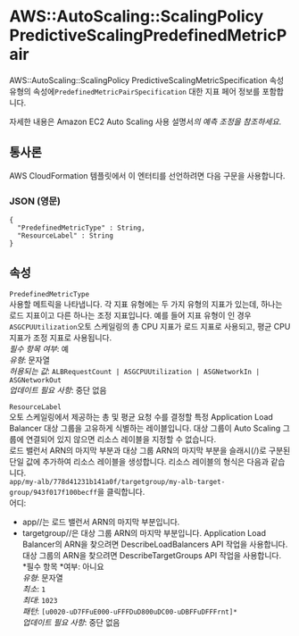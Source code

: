 # AWS::AutoScaling::ScalingPolicy PredictiveScalingPredefinedMetricPair

AWS::AutoScaling::ScalingPolicy PredictiveScalingMetricSpecification 속성 유형의 속성에`PredefinedMetricPairSpecification` 대한 지표 페어 정보를 포함합니다.

자세한 내용은 Amazon EC2 Auto Scaling 사용 설명서*의 예측 조정을 참조하세요*.

## 통사론

AWS CloudFormation 템플릿에서 이 엔터티를 선언하려면 다음 구문을 사용합니다.

### JSON (영문)

```
{
  "PredefinedMetricType" : String,
  "ResourceLabel" : String
}
```

## 속성

`PredefinedMetricType`  
사용할 메트릭을 나타냅니다. 각 지표 유형에는 두 가지 유형의 지표가 있는데, 하나는 로드 지표이고 다른 하나는 조정 지표입니다. 예를 들어 지표 유형이 인 경우 `ASGCPUUtilization`오토 스케일링의 총 CPU 지표가 로드 지표로 사용되고, 평균 CPU 지표가 조정 지표로 사용됩니다.  
_필수 항목 여부_: 예  
_유형_: 문자열  
_허용되는 값_: `ALBRequestCount | ASGCPUUtilization | ASGNetworkIn | ASGNetworkOut`  
_업데이트 필요 사항_: 중단 없음

`ResourceLabel`  
오토 스케일링에서 제공하는 총 및 평균 요청 수를 결정할 특정 Application Load Balancer 대상 그룹을 고유하게 식별하는 레이블입니다. 대상 그룹이 Auto Scaling 그룹에 연결되어 있지 않으면 리소스 레이블을 지정할 수 없습니다.  
로드 밸런서 ARN의 마지막 부분과 대상 그룹 ARN의 마지막 부분을 슬래시(/)로 구분된 단일 값에 추가하여 리소스 레이블을 생성합니다. 리소스 레이블의 형식은 다음과 같습니다.  
 `app/my-alb/778d41231b141a0f/targetgroup/my-alb-target-group/943f017f100becff`을 클릭합니다.  
어디:

- app/<load-balancer-name>/<load-balancer-id>는 로드 밸런서 ARN의 마지막 부분입니다.
- targetgroup/<target-group-name>/<target-group-id>은 대상 그룹 ARN의 마지막 부분입니다.
  Application Load Balancer의 ARN을 찾으려면 DescribeLoadBalancers API 작업을 사용합니다. 대상 그룹의 ARN을 찾으려면 DescribeTargetGroups API 작업을 사용합니다.  
  *필수 항목 *여부: 아니요  
  _유형_: 문자열  
  _최소_: `1`  
  _최대_: `1023`  
  _패턴_: `[u0020-uD7FFuE000-uFFFDuD800uDC00-uDBFFuDFFFrnt]*`  
  _업데이트 필요 사항_: 중단 없음
